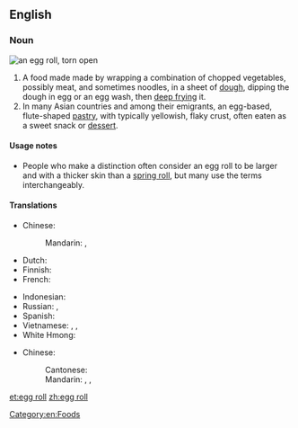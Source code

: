==English==

===Noun===
{{wikipedia}}
[[Image:CookbookEggrollOpen.jpg|thumb|an egg roll, torn open]]
{{en-noun|head=[[egg]] [[roll]]}}

# A food made made by wrapping a combination of chopped vegetables, possibly meat, and sometimes noodles, in a sheet of [[dough]], dipping the dough in egg or an egg wash, then [[deep frying]] it.
# In many Asian countries and among their emigrants, an egg-based, flute-shaped [[pastry]], with typically yellowish, flaky crust, often eaten as a sweet snack or [[dessert]].

====Usage notes====
* People who make a distinction often consider an egg roll to be larger and with a thicker skin than a [[spring roll]], but many use the terms interchangeably.

====Translations====
{{trans-top|a food made made by wrapping a combination of ingredients}}
* Chinese:
*: Mandarin: {{t+|cmn|潤餅|sc=Hani}}, {{t|cmn|润饼|tr=rùnbǐng|sc=Hani}}
* Dutch: {{t+|nl|loempia|n}}
* Finnish: {{t-needed|fi}}
* French: {{t|fr|pâté impérial|m}}
{{trans-mid}}
* Indonesian: {{t+|id|lumpia}}
* Russian: {{t|ru|яичный рулет|m|tr=jaíčnyj rulét|sc=Cyrl}}, {{t|ru|фаршированный блинчик|m|tr=farširóvannyj blínčik|sc=Cyrl}}
* Spanish: {{t|es|rollo de huevo|m}}
* Vietnamese: {{t+|vi|nem rán}}, {{t+|vi|nem}}, {{t+|vi|chả giò}} {{qualifier|South Vietnam}}
* White Hmong: {{t|mww|kab yaub}}
{{trans-bottom}}

{{trans-top|an egg-based, flute-shaped pastry with typically yellowish, flaky crust}}
* Chinese:
*: Cantonese: {{t|yue|蛋卷|tr=daan6 gyun2|sc=Hani}}
*: Mandarin: {{t|cmn|雞蛋卷|sc=Hani}}, {{t|cmn|鸡蛋卷|tr=jīdànjuǎn|sc=Hani}}, {{t|cmn|蛋卷|tr=dànjuǎn|sc=Hani}}
{{trans-mid}}
{{trans-bottom}}

[[Category:en:Foods]]

[[et:egg roll]]
[[zh:egg roll]]